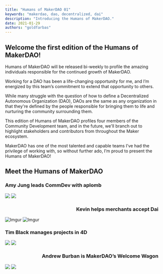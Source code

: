 ```yaml
---
title: "Humans of MakerDAO 01"
keywords: "makerdao, dao, decentralized, dai"
description: "Introducing the Humans of MakerDAO."
date: 2021-01-29
authors: "goldfarbas"
---
```


## Welcome the first edition of the Humans of MakerDAO!

Humans of MakerDAO will be released bi-weekly to profile the amazing individuals responsible for the continued growth of MakerDAO.

Working for a DAO has been a life-changing opportunity for me, and I’m energized by this team’s commitment to extend that opportunity to others. 

While many struggle with the question of how to define a Decentralized Autonomous Organization (DAO), DAOs are the same as any organization in that they're defined by the people responsible for bringing them to life and nurturing the community surrounding them.

This edition of Humans of MakerDAO profiles four members of the Community Development team, and in the future, we'll branch out to highlight stakeholders and contributors from throughout the Maker ecosystem.

MakerDAO has one of the most talented and capable teams I’ve had the privilege of working with, so without further ado, I’m proud to present the Humans of MakerDAO!
      
## Meet the Humans of MakerDAO

### **Amy Jung** leads CommDev with aplomb
![](https://i.imgur.com/cCtQN0H.png) ![](https://i.imgur.com/MyfSA8w.png)

### <p style="text-align: right;"> <b>Kevin</b> helps merchants accept Dai </p>
![Imgur](https://i.ibb.co/dcRFJQx/Frame-78.png) ![Imgur](https://i.imgur.com/SaQ6Jh3.png)

### **Tim Black** manages projects in 4D
![](https://i.ibb.co/X2d8D3Z/Tim-headshot-high-rez.png) ![](https://i.imgur.com/PmjZPxd.png)

### <p style="text-align: right;"> <b>Andrew Burban</b> is MakerDAO’s Welcome Wagon </p>
![](https://i.imgur.com/hmZ36Ir.png) ![](https://i.imgur.com/QLtPVfg.png)
